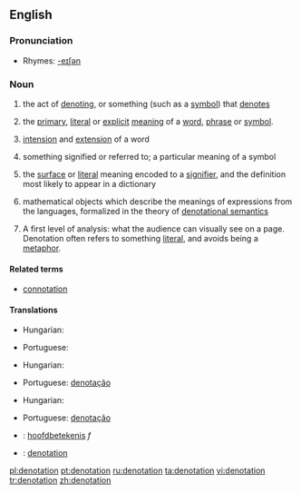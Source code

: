 ==English==
{{wikipedia}}
===Pronunciation===
* Rhymes: [[Rhymes:English:-eɪʃǝn|-eɪʃǝn]]

===Noun===
{{en-noun}}

# the act of [[denoting]], or something (such as a [[symbol]]) that [[denote]]s
# {{logic|linguistics|semiotics}} the [[primary]], [[literal]] or [[explicit]] [[meaning]] of a [[word]], [[phrase]] or [[symbol]].
# {{philosophy|logic}} [[intension]] and [[extension]] of a word
# {{semantics}} something signified or referred to; a particular meaning of a symbol
# {{semiotics}} the [[surface]] or [[literal]] meaning encoded to a [[signifier]], and the definition most likely to appear in a dictionary
# {{computer science}} mathematical objects which describe the meanings of expressions from the languages, formalized in the theory of [[denotational semantics]]
# {{context|media-studies}} A first level of analysis: what the audience can visually see on a page. Denotation often refers to something [[literal]], and avoids being a [[metaphor]].

====Related terms====
* [[connotation]]

====Translations====
{{trans-top|act of denoting}}
* Hungarian: {{t|hu|megjelölés}}
{{trans-mid}}
* Portuguese: {{t+|pt|denotação|f}}
{{trans-bottom}}

{{trans-top|primary or explicit meaning}}
* Hungarian: {{t|hu|jelentés}}
{{trans-mid}}
* Portuguese: [[denotação]] {{f}}
{{trans-bottom}}

{{trans-top|something signified or referred to}}
* Hungarian: {{t+|hu|jel}}
{{trans-mid}}
* Portuguese: [[denotação]] {{f}}
{{trans-bottom}}

{{checktrans-top}}
* {{ttbc|Dutch}}: [[hoofdbetekenis]] ''f''
* {{ttbc|Spanish}}: [[denotation]]
{{checktrans-bottom}}

[[pl:denotation]]
[[pt:denotation]]
[[ru:denotation]]
[[ta:denotation]]
[[vi:denotation]]
[[tr:denotation]]
[[zh:denotation]]